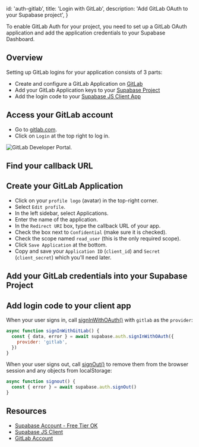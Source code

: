 
  id: 'auth-gitlab',
  title: 'Login with GitLab',
  description: 'Add GitLab OAuth to your Supabase project',
}

To enable GitLab Auth for your project, you need to set up a GitLab OAuth application and add the application credentials to your Supabase Dashboard.

## Overview

Setting up GitLab logins for your application consists of 3 parts:

- Create and configure a GitLab Application on [GitLab](https://gitlab.com)
- Add your GitLab Application keys to your [Supabase Project](https://app.supabase.com)
- Add the login code to your [Supabase JS Client App](https://github.com/supabase/supabase-js)

## Access your GitLab account

- Go to [gitlab.com](https://gitlab.com).
- Click on `Login` at the top right to log in.

![GitLab Developer Portal.](/docs/img/guides/auth-gitlab/gitlab-portal.png)

## Find your callback URL

<SocialProviderSetup provider="GitLab" />

## Create your GitLab Application

- Click on your `profile logo` (avatar) in the top-right corner.
- Select `Edit profile`.
- In the left sidebar, select Applications.
- Enter the name of the application.
- In the `Redirect URI` box, type the callback URL of your app.
- Check the box next to `Confidential` (make sure it is checked).
- Check the scope named `read_user` (this is the only required scope).
- Click `Save Application` at the bottom.
- Copy and save your `Application ID` (`client_id`) and `Secret` (`client_secret`) which you'll need later.

## Add your GitLab credentials into your Supabase Project

<SocialProviderSettingsSupabase provider="GitLab" />

## Add login code to your client app

When your user signs in, call [signInWithOAuth()](/docs/reference/javascript/auth-signinwithoauth) with `gitlab` as the `provider`:

```js
async function signInWithGitLab() {
  const { data, error } = await supabase.auth.signInWithOAuth({
    provider: 'gitlab',
  })
}
```

When your user signs out, call [signOut()](/docs/reference/javascript/auth-signout) to remove them from the browser session and any objects from localStorage:

```js
async function signout() {
  const { error } = await supabase.auth.signOut()
}
```

## Resources

- [Supabase Account - Free Tier OK](https://supabase.com)
- [Supabase JS Client](https://github.com/supabase/supabase-js)
- [GitLab Account](https://gitlab.com)


